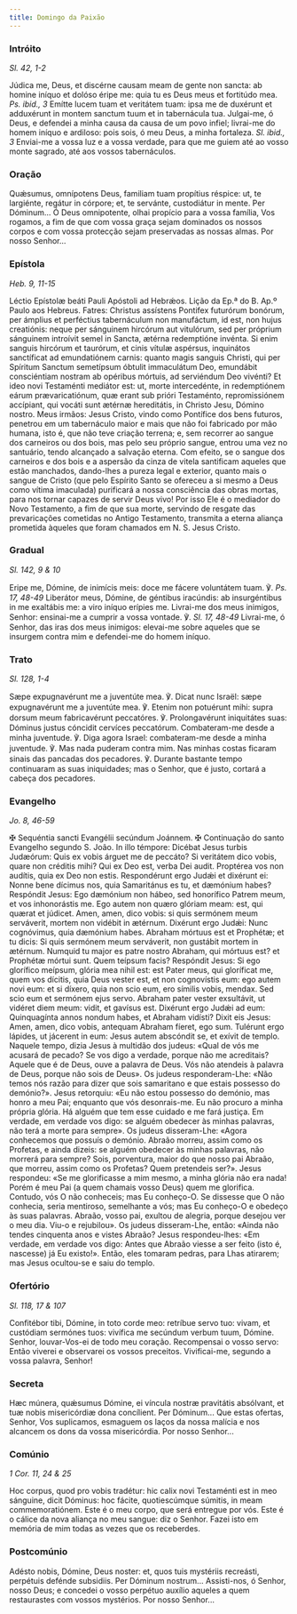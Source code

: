 ```yaml
---
title: Domingo da Paixão
---
```


### Intróito

<em>Sl. 42, 1-2</em>

<div class="side-by-side not-content">
  <span>
    Júdica me, Deus, et discérne causam meam de gente non sancta: ab homine
    iníquo et dolóso éripe me: quia tu es Deus meus et fortitúdo mea.
    <em>Ps. ibid., 3</em> Emítte lucem tuam et veritátem tuam: ipsa me de duxérunt
    et adduxérunt in montem sanctum tuum et in tabernácula tua.
  </span>
  <span>
    Julgai-me, ó Deus, e defendei a minha causa da causa de um povo infiel;
    livrai-me do homem iníquo e ardiloso: pois sois, ó meu Deus, a minha
    fortaleza. <em>Sl. ibid., 3</em> Enviai-me a vossa luz e a vossa verdade,
    para que me guiem até ao vosso monte sagrado, até aos vossos tabernáculos.
  </span>
</div>

### Oração

<div class="side-by-side not-content">
  <span>
    Quǽsumus, omnípotens Deus, familiam tuam propítius réspice: ut, te
    largiénte, regátur in córpore; et, te servánte, custodiátur in mente. Per
    Dóminum...
  </span>
  <span>
    Ó Deus omnipotente, olhai propício para a vossa família, Vos rogamos, a fim
    de que com vossa graça sejam dominados os nossos corpos e com vossa
    protecção sejam preservadas as nossas almas. Por nosso Senhor...
  </span>
</div>

### Epístola

<em>Heb. 9, 11-15</em>

<div class="side-by-side not-content">
  <span>Léctio Epístolæ beáti Pauli Apóstoli ad Hebrǽos.</span>
  <span>Lição da Ep.ª do B. Ap.º Paulo aos Hebreus.</span>
  <span>
    Fatres: Christus assístens Pontifex futurórum bonórum, per ámplius et
    perféctius tabernáculum non manufáctum, id est, non hujus creatiónis: neque
    per sánguinem hircórum aut vitulórum, sed per próprium sánguinem introívit
    semel in Sancta, ætérna redemptióne invénta. Si enim sanguis hircórum et
    taurórum, et cinis vítulæ aspérsus, inquinátos sanctíficat ad emundatiónem
    carnis: quanto magis sanguis Christi, qui per Spíritum Sanctum semetípsum
    óbtulit immaculátum Deo, emundábit consciéntiam nostram ab opéribus mórtuis,
    ad serviéndum Deo vivénti? Et ideo novi Testaménti mediátor est: ut, morte
    intercedénte, in redemptiónem eárum prævaricatiónum, quæ erant sub prióri
    Testaménto, repromissiónem accípiant, qui vocáti sunt ætérnæ hereditátis, in
    Christo Jesu, Dómino nostro.
  </span>
  <span>
    Meus irmãos: Jesus Cristo, vindo como Pontífice dos bens futuros, penetrou
    em um tabernáculo maior e mais que não foi fabricado por mão humana, isto é,
    que não teve criação terrena; e, sem recorrer ao sangue dos carneiros ou dos
    bois, mas pelo seu próprio sangue, entrou uma vez no santuário, tendo
    alcançado a salvação eterna. Com efeito, se o sangue dos carneiros e dos
    bois e a aspersão da cinza de vitela santificam aqueles que estão manchados,
    dando-lhes a pureza legal e exterior, quanto mais o sangue de Cristo (que
    pelo Espírito Santo se ofereceu a si mesmo a Deus como vítima imaculada)
    purificará a nossa consciência das obras mortas, para nos tornar capazes de
    servir Deus vivo! Por isso Ele é o mediador do Novo Testamento, a fim de que
    sua morte, servindo de resgate das prevaricações cometidas no Antigo
    Testamento, transmita a eterna aliança prometida àqueles que foram chamados
    em N. S. Jesus Cristo.
  </span>
</div>

### Gradual

<em>Sl. 142, 9 & 10</em>

<div class="side-by-side not-content">
  <span>
    Eripe me, Dómine, de inimícis meis: doce me fácere voluntátem tuam. ℣.
    <em>Ps. 17, 48-49</em> Liberátor meus, Dómine, de géntibus iracúndis: ab insurgéntibus
    in me exaltábis me: a viro iníquo erípies me.
  </span>
  <span>
    Livrai-me dos meus inimigos, Senhor: ensinai-me a cumprir a vossa vontade.
    ℣. <em>Sl. 17, 48-49</em> Livrai-me, ó Senhor, das iras dos meus inimigos:
    elevai-me sobre aqueles que se insurgem contra mim e defendei-me do homem
    iníquo.
  </span>
</div>

### Trato

<em>Sl. 128, 1-4</em>

<div class="side-by-side not-content">
  <span>
    Sæpe expugnavérunt me a juventúte mea. ℣. Dicat nunc Israël: sæpe
    expugnavérunt me a juventúte mea. ℣. Etenim non potuérunt mihi: supra dorsum
    meum fabricavérunt peccatóres. ℣. Prolongavérunt iniquitátes suas: Dóminus
    justus cóncidit cervíces peccatórum.
  </span>
  <span>
    Combateram-me desde a minha juventude. ℣. Diga agora Israel: combateram-me
    desde a minha juventude. ℣. Mas nada puderam contra mim. Nas minhas costas
    ficaram sinais das pancadas dos pecadores. ℣. Durante bastante tempo
    continuaram as suas iniquidades; mas o Senhor, que é justo, cortará a cabeça
    dos pecadores.
  </span>
</div>

### Evangelho

<em>Jo. 8, 46-59</em>

<div class="side-by-side not-content">
  <span>
    <span class="cross text-red-500">✠</span> Sequéntia sancti Evangélii
    secúndum Joánnem.
  </span>
  <span>
    <span class="cross text-red-500">✠</span> Continuação do santo Evangelho
    segundo S. João.
  </span>
  <span>
    In illo témpore: Dicébat Jesus turbis Judæórum: Quis ex vobis árguet me de
    peccáto? Si veritátem dico vobis, quare non créditis mihi? Qui ex Deo est,
    verba Dei audit. Proptérea vos non audítis, quia ex Deo non estis.
    Respondérunt ergo Judǽi et dixérunt ei: Nonne bene dícimus nos, quia
    Samaritánus es tu, et dæmónium habes? Respóndit Jesus: Ego dæmónium non
    hábeo, sed honorífico Patrem meum, et vos inhonorástis me. Ego autem non
    quæro glóriam meam: est, qui quærat et júdicet. Amen, amen, dico vobis: si
    quis sermónem meum serváverit, mortem non vidébit in ætérnum. Dixérunt ergo
    Judǽi: Nunc cognóvimus, quia dæmónium habes. Abraham mórtuus est et
    Prophétæ; et tu dicis: Si quis sermónem meum serváverit, non gustábit mortem
    in ætérnum. Numquid tu major es patre nostro Abraham, qui mórtuus est? et
    Prophétæ mórtui sunt. Quem teípsum facis? Respóndit Jesus: Si ego glorífico
    meípsum, glória mea nihil est: est Pater meus, qui gloríficat me, quem vos
    dícitis, quia Deus vester est, et non cognovístis eum: ego autem novi eum:
    et si díxero, quia non scio eum, ero símilis vobis, mendax. Sed scio eum et
    sermónem ejus servo. Abraham pater vester exsultávit, ut vidéret diem meum:
    vidit, et gavísus est. Dixérunt ergo Judǽi ad eum: Quinquagínta annos nondum
    habes, et Abraham vidísti? Dixit eis Jesus: Amen, amen, dico vobis, antequam
    Abraham fíeret, ego sum. Tulérunt ergo lápides, ut jácerent in eum: Jesus
    autem abscóndit se, et exívit de templo.
  </span>
  <span>
    Naquele tempo, dizia Jesus à multidão dos judeus: «Qual de vós me acusará de
    pecado? Se vos digo a verdade, porque não me acreditais? Aquele que é de
    Deus, ouve a palavra de Deus. Vós não atendeis à palavra de Deus, porque não
    sois de Deus». Os judeus responderam-Lhe: «Não temos nós razão para dizer
    que sois samaritano e que estais possesso do demónio?». Jesus retorquiu: «Eu
    não estou possesso do demónio, mas honro a meu Pai; enquanto que vós
    desonrais-me. Eu não procuro a minha própria glória. Há alguém que tem esse
    cuidado e me fará justiça. Em verdade, em verdade vos digo: se alguém
    obedecer às minhas palavras, não terá a morte para sempre». Os judeus
    disseram-Lhe: «Agora conhecemos que possuís o demónio. Abraão morreu, assim
    como os Profetas, e ainda dizeis: se alguém obedecer às minhas palavras, não
    morrerá para sempre? Sois, porventura, maior do que nosso pai Abraão, que
    morreu, assim como os Profetas? Quem pretendeis ser?». Jesus respondeu: «Se
    me glorificasse a mim mesmo, a minha glória não era nada! Porém é meu Pai (a
    quem chamais vosso Deus) quem me glorifica. Contudo, vós O não conheceis;
    mas Eu conheço-O. Se dissesse que O não conhecia, seria mentiroso,
    semelhante a vós; mas Eu conheço-O e obedeço às suas palavras. Abraão, vosso
    pai, exultou de alegria, porque desejou ver o meu dia. Viu-o e rejubilou».
    Os judeus disseram-Lhe, então: «Ainda não tendes cinquenta anos e vistes
    Abraão? Jesus respondeu-lhes: «Em verdade, em verdade vos digo: Antes que
    Abraão viesse a ser feito (isto é, nascesse) já Eu existo!». Então, eles
    tomaram pedras, para Lhas atirarem; mas Jesus ocultou-se e saiu do templo.
  </span>
</div>

### Ofertório

<em>Sl. 118, 17 & 107</em>

<div class="side-by-side not-content">
  <span>
    Confitébor tibi, Dómine, in toto corde meo: retríbue servo tuo: vivam, et
    custódiam sermónes tuos: vivífica me secúndum verbum tuum, Dómine.
  </span>
  <span>
    Senhor, louvar-Vos-ei de todo meu coração. Recompensai o vosso servo: Então
    viverei e observarei os vossos preceitos. Vivificai-me, segundo a vossa
    palavra, Senhor!
  </span>
</div>

### Secreta

<div class="side-by-side not-content">
  <span>
    Hæc múnera, quǽsumus Dómine, ei víncula nostræ pravitátis absólvant, et tuæ
    nobis misericórdiæ dona concílient. Per Dóminum...
  </span>
  <span>
    Que estas ofertas, Senhor, Vos suplicamos, esmaguem os laços da nossa
    malícia e nos alcancem os dons da vossa misericórdia. Por nosso Senhor...
  </span>
</div>

### Comúnio

<em>1 Cor. 11, 24 & 25</em>

<div class="side-by-side not-content">
  <span>
    Hoc corpus, quod pro vobis tradétur: hic calix novi Testaménti est in meo
    sánguine, dicit Dóminus: hoc fácite, quotiescúmque súmitis, in meam
    commemoratiónem.
  </span>
  <span>
    Este é o meu corpo, que será entregue por vós. Este é o cálice da nova
    aliança no meu sangue: diz o Senhor. Fazei isto em memória de mim todas as
    vezes que os receberdes.
  </span>
</div>

### Postcomúnio

<div class="side-by-side not-content">
  <span>
    Adésto nobis, Dómine, Deus noster: et, quos tuis mystériis recreásti,
    perpétuis defénde subsidiis. Per Dóminum nostrum...
  </span>
  <span>
    Assisti-nos, ó Senhor, nosso Deus; e concedei o vosso perpétuo auxílio
    aqueles a quem restaurastes com vossos mystérios. Por nosso Senhor...
  </span>
</div>
